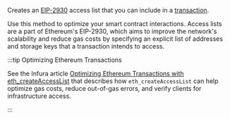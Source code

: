 Creates an [EIP-2930](https://eips.ethereum.org/EIPS/eip-2930) access list that you can include in a [transaction](../../concepts/transaction-types.md).

Use this method to optimize your smart contract interactions. Access lists are a part of Ethereum's EIP-2930, which aims to improve the network's scalability and reduce gas costs by specifying an explicit list of addresses and storage keys that a transaction intends to access.

:::tip Optimizing Ethereum Transactions

See the Infura article [Optimizing Ethereum Transactions with eth_createAccessList](https://blog.infura.io/post/optimizing-ethereum-transactions-with-eth_createaccesslist) that describes how `eth_createAccessList` can help optimize gas costs, reduce out-of-gas errors, and verify clients for infrastructure access.

:::
